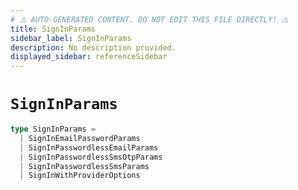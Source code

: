 ```yaml
---
# ⚠️ AUTO-GENERATED CONTENT. DO NOT EDIT THIS FILE DIRECTLY! ⚠️
title: SignInParams
sidebar_label: SignInParams
description: No description provided.
displayed_sidebar: referenceSidebar
---
```


# `SignInParams`

```ts
type SignInParams =
  | SignInEmailPasswordParams
  | SignInPasswordlessEmailParams
  | SignInPasswordlessSmsOtpParams
  | SignInPasswordlessSmsParams
  | SignInWithProviderOptions
```
